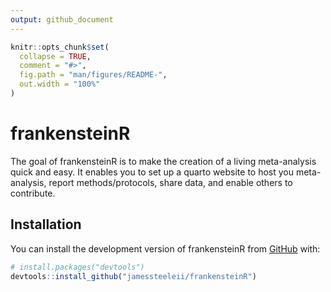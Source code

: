 ```yaml
---
output: github_document
---
```


<!-- README.md is generated from README.Rmd. Please edit that file -->

```r
knitr::opts_chunk$set(
  collapse = TRUE,
  comment = "#>",
  fig.path = "man/figures/README-",
  out.width = "100%"
)
```

# frankensteinR

<!-- badges: start -->
<!-- badges: end -->

The goal of frankensteinR is to make the creation of a living meta-analysis quick and easy. It enables you to set up a quarto website to host you meta-analysis, report methods/protocols, share data, and enable others to contribute.

## Installation

You can install the development version of frankensteinR from [GitHub](https://github.com/) with:

``` r
# install.packages("devtools")
devtools::install_github("jamessteeleii/frankensteinR")
```


